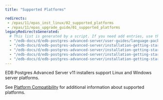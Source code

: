 ```yaml
---
title: "Supported Platforms"

redirects:
 - /epas/11/epas_inst_linux/02_supported_platforms
 - /epas/11/epas_upgrade_guide/01_supported_platforms
legacyRedirectsGenerated:
  # This list is generated by a script. If you need add entries, use the `legacyRedirects` key.
  - "/edb-docs/d/edb-postgres-advanced-server/user-guides/language-pack-guide/11/EDB_Postgres_Language_Pack_Guide.1.03.html"
  - "/edb-docs/d/edb-postgres-advanced-server/installation-getting-started/installation-guide-for-linux/11/EDB_Postgres_Advanced_Server_Installation_Guide_Linux.1.07.html"
  - "/edb-docs/d/edb-postgres-advanced-server/installation-getting-started/installation-guide-for-linux/11/EDB_Postgres_Advanced_Server_Installation_Guide_Linux.1.05.html"
  - "/edb-docs/d/edb-postgres-advanced-server/installation-getting-started/upgrade-guide/11/EDB_Postgres_Advanced_Server_Upgrade_Guide.1.05.html"
  - "/edb-docs/d/edb-postgres-advanced-server/installation-getting-started/installation-guide-for-windows/11/EDB_Postgres_Advanced_Server_Installation_Guide_Windows.1.05.html"
---
```


EDB Postgres Advanced Server v11 installers support Linux and Windows server platforms. 


See [Platform Compatibility](https://www.enterprisedb.com/platform-compatibility#epas)
 for additional information about supported platforms.



